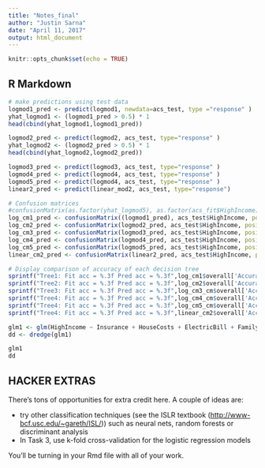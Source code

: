 ```yaml
---
title: "Notes_final"
author: "Justin Sarna"
date: "April 11, 2017"
output: html_document
---
```


```r
knitr::opts_chunk$set(echo = TRUE)
```

## R Markdown
```r
# make predictions using test data
logmod1_pred <- predict(logmod1, newdata=acs_test, type ="response" )
yhat_logmod1 <- (logmod1_pred > 0.5) * 1
head(cbind(yhat_logmod1,logmod1_pred))

logmod2_pred <- predict(logmod2, acs_test, type="response" ) 
yhat_logmod2 <- (logmod2_pred > 0.5) * 1
head(cbind(yhat_logmod2,logmod2_pred))

logmod3_pred <- predict(logmod3, acs_test, type="response" ) 
logmod4_pred <- predict(logmod4, acs_test, type="response" )
logmod5_pred <- predict(logmod4, acs_test, type="response" )
linear2_pred <- predict(linear_mod2, acs_test, type="response")

# Confusion matrices
#confusionMatrix(as.factor(yhat_logmod5), as.factor(acs_fit$HighIncome), positive = "1")
log_cm1_pred <- confusionMatrix((logmod1_pred), acs_test$HighIncome, positive = "1")
log_cm2_pred <- confusionMatrix(logmod2_pred, acs_test$HighIncome, positive = "1")
log_cm3_pred <- confusionMatrix(logmod3_pred, acs_test$HighIncome, positive = "1")
log_cm4_pred <- confusionMatrix(logmod4_pred, acs_test$HighIncome, positive = "1")
log_cm5_pred <- confusionMatrix(logmod5_pred, acs_test$HighIncome, positive = "1")
linear_cm2_pred <- confusionMatrix(linear2_pred, acs_test$HighIncome, positive = "1")

# Display comparison of accuracy of each decision tree 
sprintf("Tree1: Fit acc = %.3f Pred acc = %.3f",log_cm1$overall['Accuracy'], log_cm1_pred$overall['Accuracy'])
sprintf("Tree2: Fit acc = %.3f Pred acc = %.3f",log_cm2$overall['Accuracy'], log_cm2_pred$overall['Accuracy'])
sprintf("Tree3: Fit acc = %.3f Pred acc = %.3f",log_cm3_cm$overall['Accuracy'], log_cm3_pred$overall['Accuracy'])
sprintf("Tree4: Fit acc = %.3f Pred acc = %.3f",log_cm4_cm$overall['Accuracy'], log_cm4_pred$overall['Accuracy'])
sprintf("Tree4: Fit acc = %.3f Pred acc = %.3f",log_cm5_cm$overall['Accuracy'], log_cm5_pred$overall['Accuracy'])
sprintf("Tree4: Fit acc = %.3f Pred acc = %.3f",linear_cm2$overall['Accuracy'], linear_cm2_pred$overall['Accuracy'])
```
```r
glm1 <- glm(HighIncome ~ Insurance + HouseCosts + ElectricBill + FamilyType + FoodStamp + OwnRent + NumBedrooms + NumRooms, family=binomial(logit), na.action = "na.fail", data=acs_fit)
dd <- dredge(glm1)
```
```r
glm1
dd
```

## HACKER EXTRAS

There's tons of opportunities for extra credit here. A couple of ideas are:

* try other classification techniques (see the ISLR textbook ([http://www-bcf.usc.edu/~gareth/ISL/](http://www-bcf.usc.edu/~gareth/ISL/))) such as neural nets, random forests or discriminant analysis
* In Task 3, use k-fold cross-validation for the logistic regression models

You'll be turning in your Rmd file with all of your work.
